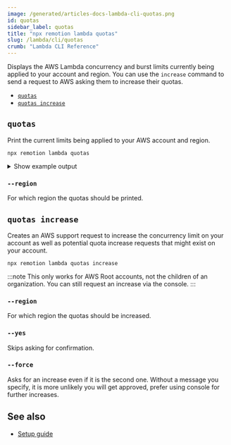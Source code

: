 ```yaml
---
image: /generated/articles-docs-lambda-cli-quotas.png
id: quotas
sidebar_label: quotas
title: "npx remotion lambda quotas"
slug: /lambda/cli/quotas
crumb: "Lambda CLI Reference"
---
```


Displays the AWS Lambda concurrency and burst limits currently being applied to your account and region. You can use the `increase` command to send a request to AWS asking them to increase their quotas.

- [`quotas`](#quotas)
- [`quotas increase`](#quotas-increase)

## `quotas`

Print the current limits being applied to your AWS account and region.

```
npx remotion lambda quotas
```

<details>
<summary>Show example output
</summary>
<pre>
Region = us-east-1

Concurrency limit: 1000 - Increase recommended!
A request to increase it to 5000 is pending:
https://us-east-1.console.aws.amazon.com/support/home#/case/?displayId=9742781451
The maximum amount of Lambda functions which can concurrently execute.
Run `npx remotion lambda quotas increase` to ask AWS to increase your limit.

</pre>
</details>

### `--region`

For which region the quotas should be printed.

## `quotas increase`

Creates an AWS support request to increase the concurrency limit on your account as well as potential quota increase requests that might exist on your account.

```
npx remotion lambda quotas increase
```

:::note
This only works for AWS Root accounts, not the children of an organization. You can still request an increase via the console.
:::

### `--region`

For which region the quotas should be increased.

### `--yes`

Skips asking for confirmation.

### `--force`

Asks for an increase even if it is the second one. Without a message you specify, it is more unlikely you will get approved, prefer using console for further increases.

## See also

- [Setup guide](/docs/lambda/setup)
